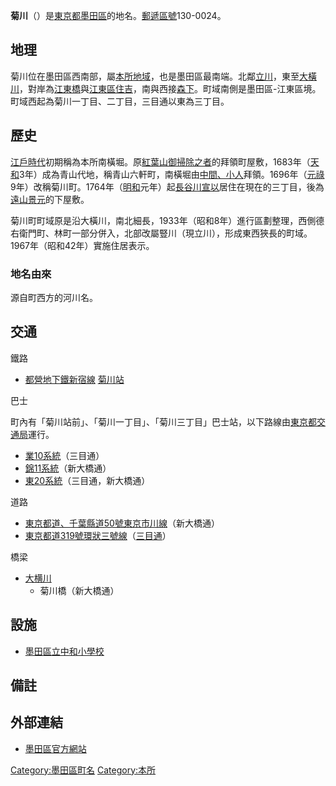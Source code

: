{{Pathnav|日本|東京都|墨田區|name=菊川|frame=1}}
{{Infobox Settlement
|official_name = 菊川
|native_name =
|settlement_type = [[町|町]]
|image_skyline =
|imagesize =
|image_caption =
|image_flag =
|image_seal =
| image_map =
| map_caption =
| pushpin_map =
|subdivision_type = [[國家|國家]]
|subdivision_name = [[File:Flag_of_Japan.svg|border]] [[日本|日本]]
|subdivision_type1 = [[都道府縣|都道府縣]]
|subdivision_name1 = [[File:Flag_of_Tokyo_Prefecture.svg|25px]] [[東京都|東京都]]
|subdivision_type2 = [[東京都區部|特別區]]
|subdivision_name2 = [[File:Flag_of_Sumida,_Tokyo.svg|25px]] [[墨田區|墨田區]]
|established_title =
|established_date =
|government_type =
|leader_title =
|leader_name =
|area_magnitude =
|area_total_sq_mi =
|area_total_km2 =
|area_land_sq_mi =
|area_land_km2 =
|area_urban_sq_mi =
|area_urban_km2 =
|area_metro_km2 =
|area_metro_sq_mi =
|population_as_of= 2013年（平成25年）8月1日
|population_footnotes =
|population_total = 6978<ref>[http://www.city.sumida.lg.jp/sumida_info/population/monthly/monthly25nendo04.files/monthly25nendo08.pdf 墨田区世帯人口現況8月分]{{dead link|date=十月 2017 |bot=InternetArchiveBot }}</ref>
|population_urban =
|population_metro =
|population_density_sq_mi =
|population_density_km2 =
| timezone = [[日本標準時間|JST]]
| utc_offset = +9
|timezone_DST =
|utc_offset_DST =
|latd=|latm=|lats=|latNS=
|longd=|longm=|longs=|longEW=
|elevation_footnotes=
|elevation_m =
|elevation_ft =
|postal_code_type = [[郵遞區號|郵遞區號]]
|postal_code = 130-0024
|area_code =
|website =
|footnotes =
}}
'''菊川'''（{{jpn|j=菊川|hg=きくかわ|rm=Kikukawa|f=y}}）是[[東京都|東京都]][[墨田區|墨田區]]的地名。[[郵遞區號|郵遞區號]]130-0024。

==地理==
菊川位在墨田區西南部，屬[[本所區|本所地域]]，也是墨田區最南端。北鄰[[立川_(墨田區)|立川]]，東至[[大橫川|大橫川]]，對岸為[[江東橋|江東橋]]與[[江東區_(東京都)|江東區]][[住吉_(江東區)|住吉]]，南與西接[[森下_(江東區)|森下]]。町域南側是墨田區-江東區境。町域西起為菊川一丁目、二丁目，三目通以東為三丁目。

== 歷史 ==
[[江戶時代|江戶時代]]初期稱為本所南橫堀。原[[紅葉山_(東京都)|紅葉山]][[掃除之者|御掃除之者]]的拜領町屋敷，1683年（[[天和_(日本)|天和]]3年）成為青山代地，稱青山六軒町，南橫堀由[[武家奉公人|中間、小人]]拜領。1696年（[[元祿|元祿]]9年）改稱菊川町。1764年（[[明和_(年號)|明和]]元年）起[[長谷川宣以|長谷川宣以]]居住在現在的三丁目，後為[[遠山景元|遠山景元]]的下屋敷。

菊川町町域原是沿大橫川，南北細長，1933年（昭和8年）進行區劃整理，西側德右衛門町、林町一部分併入，北部改屬豎川（現立川），形成東西狹長的町域。1967年（昭和42年）實施住居表示。

=== 地名由來 ===
源自町西方的河川名。

==交通==
;鐵路
* [[都營地下鐵新宿線|都營地下鐵新宿線]] [[菊川站_(東京都)|菊川站]]
;巴士
町內有「菊川站前」、「菊川一丁目」、「菊川三丁目」巴士站，以下路線由[[都營巴士|東京都交通局]]運行。
* [[都營巴士深川營業所#業10系統|業10系統]]（三目通）
* [[都營巴士臨海支所#錦11系統|錦11系統]]（新大橋通）
* [[都營巴士臨海支所#東20系統|東20系統]]（三目通，新大橋通）
;道路
* [[東京都道、千葉縣道50號東京市川線|東京都道、千葉縣道50號東京市川線]]（新大橋通）
* [[東京都道319號環狀三號線|東京都道319號環狀三號線]]（[[三目通|三目通]]）
; 橋梁
* [[大横川|大横川]]
** 菊川橋（新大橋通）

==設施==
*[[墨田區立中和小學校|墨田區立中和小學校]]

== 備註 ==
{{reflist}}

==外部連結==
*[http://www.city.sumida.lg.jp/ 墨田區官方網站] {{Wayback|url=http://www.city.sumida.lg.jp/ |date=20100830102917 }}

{{墨田區的町名}}
{{DEFAULTSORT:Kikukawa}}
[[Category:墨田區町名|Category:墨田區町名]]
[[Category:本所|Category:本所]]